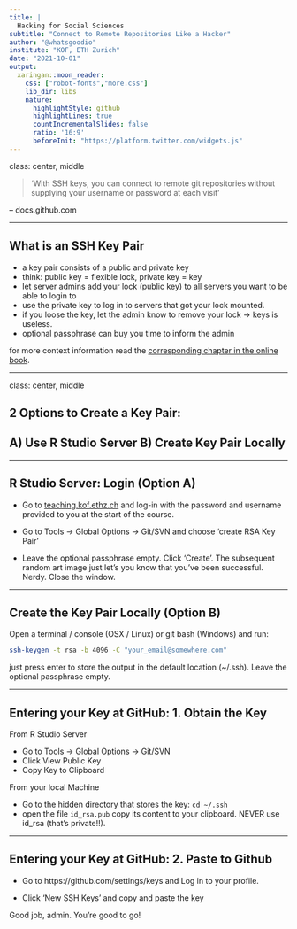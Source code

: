 ```yaml
---
title: |
  Hacking for Social Sciences
subtitle: "Connect to Remote Repositories Like a Hacker"
author: "@whatsgoodio"
institute: "KOF, ETH Zurich"
date: "2021-10-01"
output:
  xaringan::moon_reader:
    css: ["robot-fonts","more.css"]
    lib_dir: libs
    nature:
      highlightStyle: github
      highlightLines: true
      countIncrementalSlides: false
      ratio: '16:9'
      beforeInit: "https://platform.twitter.com/widgets.js"
---
```


class: center, middle

> 'With SSH keys, you can connect to remote git repositories without supplying your username or password at each visit'

-- docs.github.com



---


## What is an SSH Key Pair

- a key pair consists of a public and private key
- think: public key = flexible lock, private key = key 
- let server admins add your lock (public key) to all servers you want to be able to login to
- use the private key to log in to servers that got your lock mounted.
- if you loose the key, let the admin know to remove your lock -> keys is useless.
- optional passphrase can buy you time to inform the admin

for more context information read the [corresponding chapter in the online book](https://h4sci.github.io/h4sci-book/developer-practices-workflows.html#rsa-key-pair-authentication). 





---



class: center, middle

## 2 Options to Create a Key Pair: 
## A) Use R Studio Server B) Create Key Pair Locally







---

## R Studio Server: Login  (Option A)

- Go to [teaching.kof.ethz.ch](https://teaching.kof.ethz.ch) and log-in with the 
password and username provided to you at the start of the course. 

- Go to Tools -> Global Options -> Git/SVN and choose 'create RSA Key Pair'

- Leave the optional passphrase empty. Click 'Create'. The subsequent random art 
image just let's you know that you've been successful. Nerdy. Close the window.


---


## Create the Key Pair Locally (Option B)

Open a terminal / console (OSX / Linux) or git bash (Windows) and run: 

```bash
ssh-keygen -t rsa -b 4096 -C "your_email@somewhere.com"
```

just press enter to store the output in the default location (~/.ssh).
Leave the optional passphrase empty. 


---


## Entering your Key at GitHub: 1. Obtain the Key


From R Studio Server

- Go to Tools -> Global Options -> Git/SVN
- Click View Public Key
- Copy Key to Clipboard


From your local Machine

- Go to the hidden directory that stores the key: `cd ~/.ssh`
- open the file `id_rsa.pub` copy its content to your clipboard. NEVER use id_rsa (that's private!!).


---


## Entering your Key at GitHub: 2. Paste to Github


- Go to https://github.com/settings/keys and Log in to your profile. 

- Click 'New SSH Keys' and copy and paste the key

Good job, admin. You're good to go! 































